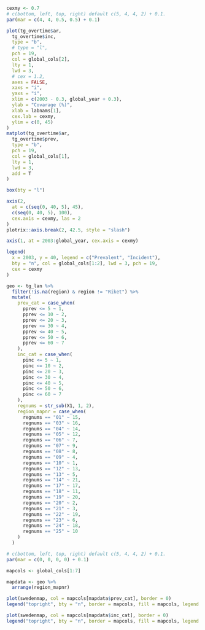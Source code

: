 ```r

cexmy <- 0.7
# c(bottom, left, top, right) default c(5, 4, 4, 2) + 0.1.
par(mar = c(4, 4, 0.5, 0.5) + 0.1)

plot(tg_overtime$ar,
  tg_overtime$inc,
  type = "b",
  # type = "l",
  pch = 19,
  col = global_cols[2],
  lty = 1,
  lwd = 3,
  # cex = 1.2,
  axes = FALSE,
  xaxs = "i",
  yaxs = "i",
  xlim = c(2003 - 0.3, global_year + 0.3),
  ylab = "Covarage (%)",
  xlab = labnams[1],
  cex.lab = cexmy,
  ylim = c(0, 45)
)
matplot(tg_overtime$ar,
  tg_overtime$prev,
  type = "b",
  pch = 19,
  col = global_cols[1],
  lty = 1,
  lwd = 3,
  add = T
)

box(bty = "l")

axis(2,
  at = c(seq(0, 40, 5), 45),
  c(seq(0, 40, 5), 100),
  cex.axis = cexmy, las = 2
)
plotrix::axis.break(2, 42.5, style = "slash")

axis(1, at = 2003:global_year, cex.axis = cexmy)

legend(
  x = 2003, y = 40, legend = c("Prevalent", "Incident"),
  bty = "n", col = global_cols[1:2], lwd = 3, pch = 19, 
  cex = cexmy
)
```

\clearpage

```r

geo <- tg_lan %>%
  filter(!is.na(region) & region != "Riket") %>%
  mutate(
    prev_cat = case_when(
      pprev <= 5 ~ 1,
      pprev <= 10 ~ 2,
      pprev <= 20 ~ 3,
      pprev <= 30 ~ 4,
      pprev <= 40 ~ 5,
      pprev <= 50 ~ 6,
      pprev <= 60 ~ 7
    ),
    inc_cat = case_when(
      pinc <= 5 ~ 1,
      pinc <= 10 ~ 2,
      pinc <= 20 ~ 3,
      pinc <= 30 ~ 4,
      pinc <= 40 ~ 5,
      pinc <= 50 ~ 6,
      pinc <= 60 ~ 7
    ),
    regnums = str_sub(X1, 1, 2),
    region_mapnr = case_when(
      regnums == "01" ~ 15,
      regnums == "03" ~ 16,
      regnums == "04" ~ 14,
      regnums == "05" ~ 12,
      regnums == "06" ~ 7,
      regnums == "07" ~ 9,
      regnums == "08" ~ 8,
      regnums == "09" ~ 4,
      regnums == "10" ~ 1,
      regnums == "12" ~ 13,
      regnums == "13" ~ 5,
      regnums == "14" ~ 21,
      regnums == "17" ~ 17,
      regnums == "18" ~ 11,
      regnums == "19" ~ 20,
      regnums == "20" ~ 2,
      regnums == "21" ~ 3,
      regnums == "22" ~ 19,
      regnums == "23" ~ 6,
      regnums == "24" ~ 18,
      regnums == "25" ~ 10
    )
  )
```

```r


# c(bottom, left, top, right) default c(5, 4, 4, 2) + 0.1.
par(mar = c(0, 0, 0, 0) + 0.1)

mapcols <- global_cols[1:7]

mapdata <- geo %>%
  arrange(region_mapnr)

plot(swedenmap, col = mapcols[mapdata$prev_cat], border = 0)
legend("topright", bty = "n", border = mapcols, fill = mapcols, legend = c("0-5%", "6-10%", "11-20%", "21-30%", "31-40%", "41-50%", "51-60%"))

plot(swedenmap, col = mapcols[mapdata$inc_cat], border = 0)
legend("topright", bty = "n", border = mapcols, fill = mapcols, legend = c("0-5%", "6-10%", "11-20%", "21-30%", "31-40%", "41-50%", "51-60%"))
```
